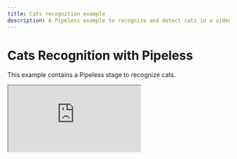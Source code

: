 ```yaml
---
title: Cats recognition example
description: A Pipeless example to recognize and detect cats in a video stream
---
```


# Cats Recognition with Pipeless

This example contains a Pipeless stage to recognize cats.


<iframe src="https://www.youtube.com/embed/JVlsz9GKarw"
    allow="accelerometer; autoplay; clipboard-write; encrypted-media; gyroscope; picture-in-picture"
/>

## Requirements

* Pipeless: Check the [installation guide](/v1/getting-started/installation).

* Python OpenCV package. Install it by running:

```bash copy
pip install opencv-python
```

## Run the example

<Steps>

### Create an empty Pipeless project

```bash copy
pipeless init my-project --template empty # Using the empty template we avoid the interactive shell
cd my-project
```

> Feel free to change `my-project` by any name you want.

### Download the stage folder

```bash copy
wget -O - https://github.com/pipeless-ai/pipeless/archive/main.tar.gz | tar -xz --strip=2 "pipeless-main/examples/cats"
```

### Update the XML file path inside `init.py`

Update the line highlighted below to the actual path in your system (use an absolute path):

```diff {3}filename="init.py"
def init():
    return {
        'model': cv2.CascadeClassifier('/home/path/my-project/cats/cats.xml')
    }
```

### Start Pipeless

The following command leaves Pipeless running on the current terminal

```bash copy
pipeless start --stages-dir .
```

### Provide a stream

Open a new terminal and run:

```bash copy
pipeless add stream --input-uri "https://pipeless-public.s3.eu-west-3.amazonaws.com/cats.mp4" --output-uri "screen" --frame-path "cats"
```

</Steps>
